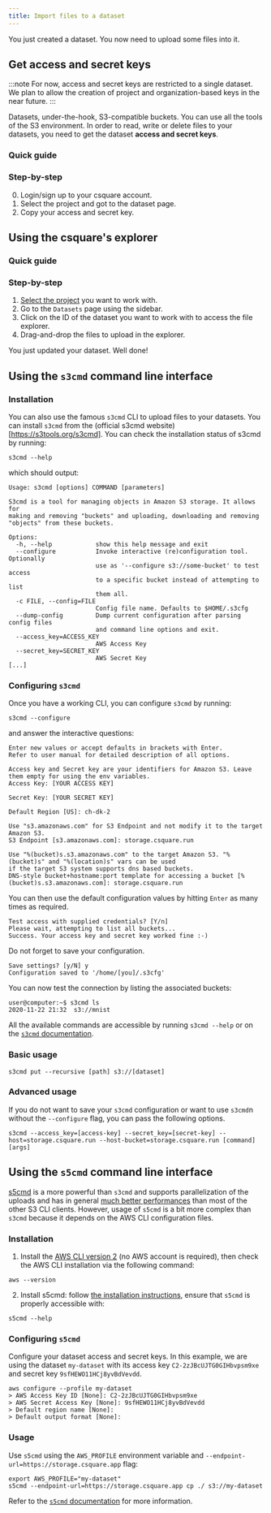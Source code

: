 ```yaml
---
title: Import files to a dataset
---
```



You just created a dataset. You now need to upload some files into it.

## Get access and secret keys

:::note
For now, access and secret keys are restricted to a single dataset.
We plan to allow the creation of project and organization-based keys in the near future.
:::

Datasets, under-the-hook, S3-compatible buckets. You can use all the tools of the S3 environment.
In order to read, write or delete files to your datasets, you need to get the dataset **access and secret keys**.

### Quick guide

<VideoPlayer src="https://cdn.csquare.run/docs/webm/get-dataset-keys.webm" />

### Step-by-step

0. Login/sign up to your csquare account.
1. Select the project and got to the dataset page.
2. Copy your access and secret key.

## Using the csquare's explorer

### Quick guide

<VideoPlayer src="https://storage.googleapis.com/cdn.csquare.run/docs/webm/upload-file.webm" />

### Step-by-step

1. [Select the project](../projects/select-project.mdx) you want to work with.
2. Go to the `Datasets` page using the sidebar.
3. Click on the ID of the dataset you want to work with to access the file explorer.
4. Drag-and-drop the files to upload in the explorer.

You just updated your dataset. Well done!

## Using the `s3cmd` command line interface

### Installation

You can also use the famous `s3cmd` CLI to upload files to your datasets. You can install `s3cmd` from the (official s3cmd website)[https://s3tools.org/s3cmd].
You can check the installation status of s3cmd by running:

```shell title=CLI
s3cmd --help
```

which should output:

```
Usage: s3cmd [options] COMMAND [parameters]

S3cmd is a tool for managing objects in Amazon S3 storage. It allows for
making and removing "buckets" and uploading, downloading and removing
"objects" from these buckets.

Options:
  -h, --help            show this help message and exit
  --configure           Invoke interactive (re)configuration tool. Optionally
                        use as '--configure s3://some-bucket' to test access
                        to a specific bucket instead of attempting to list
                        them all.
  -c FILE, --config=FILE
                        Config file name. Defaults to $HOME/.s3cfg
  --dump-config         Dump current configuration after parsing config files
                        and command line options and exit.
  --access_key=ACCESS_KEY
                        AWS Access Key
  --secret_key=SECRET_KEY
                        AWS Secret Key
[...]
```

### Configuring `s3cmd`

Once you have a working CLI, you can configure `s3cmd` by running:

```shell
s3cmd --configure
```

and answer the interactive questions:

```shell title="Access key"
Enter new values or accept defaults in brackets with Enter.
Refer to user manual for detailed description of all options.

Access key and Secret key are your identifiers for Amazon S3. Leave them empty for using the env variables.
Access Key: [YOUR ACCESS KEY]
```

```shell title="Secret key"
Secret Key: [YOUR SECRET KEY]
```

```shell title="Default region"
Default Region [US]: ch-dk-2
```

```shell title="S3 endpoint"
Use "s3.amazonaws.com" for S3 Endpoint and not modify it to the target Amazon S3.
S3 Endpoint [s3.amazonaws.com]: storage.csquare.run
```

```shell title)"Bucket endpoint"
Use "%(bucket)s.s3.amazonaws.com" to the target Amazon S3. "%(bucket)s" and "%(location)s" vars can be used
if the target S3 system supports dns based buckets.
DNS-style bucket+hostname:port template for accessing a bucket [%(bucket)s.s3.amazonaws.com]: storage.csquare.run
```

You can then use the default configuration values by hitting `Enter` as many times as required.

```shell title="Keys validation"
Test access with supplied credentials? [Y/n]
Please wait, attempting to list all buckets...
Success. Your access key and secret key worked fine :-)
```

Do not forget to save your configuration.

```shell title="Save your configuration"
Save settings? [y/N] y
Configuration saved to '/home/[you]/.s3cfg'
```

You can now test the connection by listing the associated buckets:

```shell-session
user@computer:~$ s3cmd ls
2020-11-22 21:32  s3://mnist
```

All the available commands are accessible by running `s3cmd --help` or on the [`s3cmd` documentation](https://s3tools.org/usage).

### Basic usage

```shell title="Copy a directory to a dataset"
s3cmd put --recursive [path] s3://[dataset]
```

### Advanced usage

If you do not want to save your `s3cmd` configuration or want to use `s3cmd`n without the `--configure` flag, you can pass the following options.

```shell title="Usage without configuration"
s3cmd --access_key=[access-key] --secret_key=[secret-key] --host=storage.csquare.run --host-bucket=storage.csquare.run [command] [args]
```

## Using the `s5cmd` command line interface

[s5cmd](https://github.com/peak/s5cmd) is a more powerful than `s3cmd` and supports parallelization of the uploads and has in general [much better performances](https://github.com/peak/s5cmd#benchmarks) than most of the other S3 CLI clients.
However, usage of `s5cmd` is a bit more complex than `s3cmd` because it depends on the AWS CLI configuration files.

### Installation

1. Install the [AWS CLI version 2](https://docs.aws.amazon.com/cli/latest/userguide/install-cliv2.html) (no AWS account is required), then check the AWS CLI installation via the following command:

```shell title="Check AWS CLI installation"
aws --version
```

2. Install s5cmd: follow [the installation instructions](https://docs.aws.amazon.com/cli/latest/userguide/install-cliv2.html), ensure that `s5cmd` is properly accessible with:

```shell title="Check s5cmd installation"
s5cmd --help
```

### Configuring `s5cmd`

Configure your dataset access and secret keys. In this example, we are using the dataset `my-dataset` with its access key `C2-2zJBcUJTG0GIHbvpsm9xe` and secret key `9sfHEWO11HCj8yvBdVevdd`.

```shell title="Setup your access and secret keys"
aws configure --profile my-dataset
> AWS Access Key ID [None]: C2-2zJBcUJTG0GIHbvpsm9xe
> AWS Secret Access Key [None]: 9sfHEWO11HCj8yvBdVevdd
> Default region name [None]:
> Default output format [None]:
```

### Usage

Use `s5cmd` using the `AWS_PROFILE` environment variable and `--endpoint-url=https://storage.csquare.app` flag:

```shell title="s5cmd usage"
export AWS_PROFILE="my-dataset"
s5cmd --endpoint-url=https://storage.csquare.app cp ./ s3://my-dataset
```

Refer to the [`s5cmd` documentation](https://github.com/peak/s5cmd#usage) for more information.
